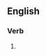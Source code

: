 ==English==

===Verb===
{{head|en|present participle}}

# {{present participle of|glimpse|lang=en|nocat=1}}